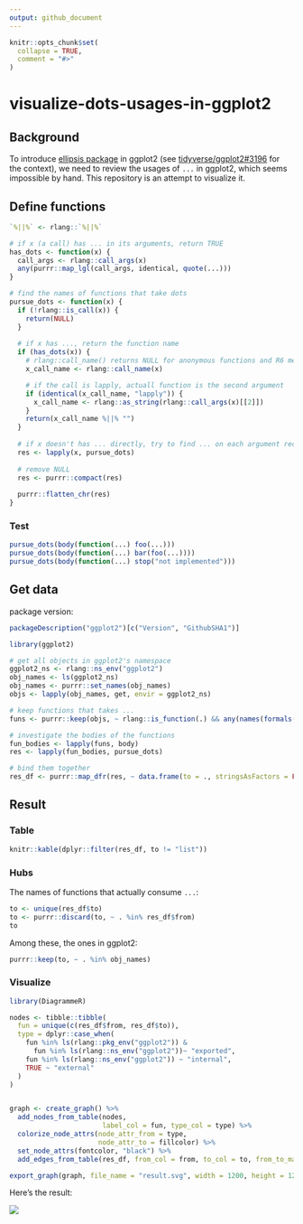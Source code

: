 ```yaml
---
output: github_document
---
```


<!-- README.md is generated from README.Rmd. Please edit that file -->

```r
knitr::opts_chunk$set(
  collapse = TRUE,
  comment = "#>"
)
```
# visualize-dots-usages-in-ggplot2

## Background

To introduce [ellipsis package](https://github.com/r-lib/ellipsis) in ggplot2 (see [tidyverse/ggplot2#3196](https://github.com/tidyverse/ggplot2/issues/3196) for the context), we need to review the usages of `...` in ggplot2, which seems impossible by hand. This repository is an attempt to visualize it.

## Define functions

```r
`%||%` <- rlang::`%||%`

# if x (a call) has ... in its arguments, return TRUE
has_dots <- function(x) {
  call_args <- rlang::call_args(x)
  any(purrr::map_lgl(call_args, identical, quote(...)))
}

# find the names of functions that take dots
pursue_dots <- function(x) {
  if (!rlang::is_call(x)) {
    return(NULL)
  }
  
  # if x has ..., return the function name
  if (has_dots(x)) {
    # rlang::call_name() returns NULL for anonymous functions and R6 methods
    x_call_name <- rlang::call_name(x)

    # if the call is lapply, actuall function is the second argument    
    if (identical(x_call_name, "lapply")) {
      x_call_name <- rlang::as_string(rlang::call_args(x)[[2]])
    }
    return(x_call_name %||% "")
  }
  
  # if x doesn't has ... directly, try to find ... on each argument recursively
  res <- lapply(x, pursue_dots)
  
  # remove NULL
  res <- purrr::compact(res)
  
  purrr::flatten_chr(res)
}
```

### Test

```r
pursue_dots(body(function(...) foo(...)))
pursue_dots(body(function(...) bar(foo(...))))
pursue_dots(body(function(...) stop("not implemented")))
```

## Get data

package version:

```r
packageDescription("ggplot2")[c("Version", "GithubSHA1")]
```

```r
library(ggplot2)

# get all objects in ggplot2's namespace
ggplot2_ns <- rlang::ns_env("ggplot2")
obj_names <- ls(ggplot2_ns)
obj_names <- purrr::set_names(obj_names)
objs <- lapply(obj_names, get, envir = ggplot2_ns)

# keep functions that takes ...
funs <- purrr::keep(objs, ~ rlang::is_function(.) && any(names(formals(.)) == "..."))

# investigate the bodies of the functions
fun_bodies <- lapply(funs, body)
res <- lapply(fun_bodies, pursue_dots)

# bind them together
res_df <- purrr::map_dfr(res, ~ data.frame(to = ., stringsAsFactors = FALSE), .id = "from")
```

## Result

### Table

```r
knitr::kable(dplyr::filter(res_df, to != "list"))
```

### Hubs

The names of functions that actually consume `...`:

```r
to <- unique(res_df$to)
to <- purrr::discard(to, ~ . %in% res_df$from)
to
```

Among these, the ones in ggplot2:

```r
purrr::keep(to, ~ . %in% obj_names)
```

### Visualize

```r
library(DiagrammeR)

nodes <- tibble::tibble(
  fun = unique(c(res_df$from, res_df$to)),
  type = dplyr::case_when(
    fun %in% ls(rlang::pkg_env("ggplot2")) &
      fun %in% ls(rlang::ns_env("ggplot2"))~ "exported",
    fun %in% ls(rlang::ns_env("ggplot2")) ~ "internal",
    TRUE ~ "external"
  )
)


graph <- create_graph() %>% 
  add_nodes_from_table(nodes,
                       label_col = fun, type_col = type) %>%
  colorize_node_attrs(node_attr_from = type,
                      node_attr_to = fillcolor) %>% 
  set_node_attrs(fontcolor, "black") %>%
  add_edges_from_table(res_df, from_col = from, to_col = to, from_to_map = label)

export_graph(graph, file_name = "result.svg", width = 1200, height = 1200)
```

Here's the result:

[![](result.svg)](result.svg)